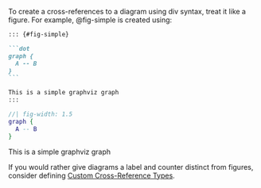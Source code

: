 To create a cross-references to a diagram using div syntax, treat it like a figure. For example, @fig-simple is created using:

````markdown
::: {#fig-simple}

```dot
graph {
  A -- B
}
```

This is a simple graphviz graph
:::
````

::: {#fig-simple .column-margin}

```dot
//| fig-width: 1.5
graph {
  A -- B
}
```

This is a simple graphviz graph
:::

If you would rather give diagrams a label and counter distinct from figures, consider defining [Custom Cross-Reference Types](cross-references-custom.qmd).